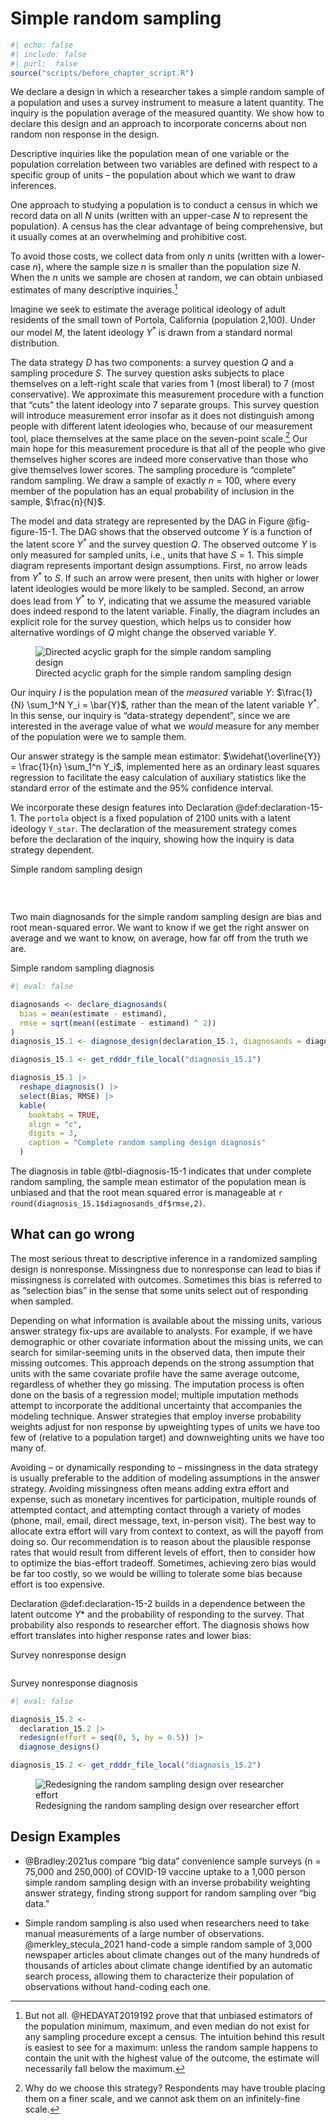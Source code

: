 # Simple random sampling {.unnumbered}

```r
#| echo: false
#| include: false
#| purl:  false
source("scripts/before_chapter_script.R")
```

:::: {.ddbox}
We declare a design in which a researcher takes a simple random sample of a population and uses a survey instrument to measure a latent quantity. The inquiry is the population average of the measured quantity. We show how to declare this design and an approach to incorporate concerns about non random non response in the design.
::::

Descriptive inquiries like the population mean of one variable or the population correlation between two variables are defined with respect to a specific group of units -- the population about which we want to draw inferences.

One approach to studying a population is to conduct a census in which we record data on all $N$ units (written with an upper-case $N$ to represent the population). A census has the clear advantage of being comprehensive, but it usually comes at an overwhelming and prohibitive cost. 

To avoid those costs, we collect data from only $n$ units (written with a lower-case $n$), where the sample size $n$ is smaller than the population size $N$. When the $n$ units we sample are chosen at random, we can obtain unbiased estimates of many descriptive inquiries.^[But not all. @HEDAYAT2019192 prove that that unbiased estimators of the population minimum, maximum, and even median do not exist for any sampling procedure except a census. The intuition behind this result is easiest to see for a maximum: unless the random sample happens to contain the unit with the highest value of the outcome, the estimate will necessarily fall below the maximum.] 

Imagine we seek to estimate the average political ideology of adult residents of the small town of Portola, California (population 2,100). Under our model *M*, the latent ideology $Y^*$ is drawn from a standard normal distribution.

The data strategy $D$ has two components: a survey question $Q$ and a sampling procedure $S$. The survey question asks subjects to place themselves on a left-right scale that varies from 1 (most liberal) to 7 (most conservative). We approximate this measurement procedure with a function that "cuts" the latent ideology into 7 separate groups. This survey question will introduce measurement error insofar as it does not distinguish among people with different latent ideologies who, because of our measurement tool, place themselves at the same place on the seven-point scale.^[Why do we choose this strategy? Respondents may have trouble placing them on a finer scale, and we cannot ask them on an infinitely-fine scale.] Our main hope for this measurement procedure is that all of the people who give themselves higher scores are indeed more conservative than those who give themselves lower scores. The sampling procedure is "complete" random sampling. We draw a sample of exactly $n = 100$, where every member of the population has an equal probability of inclusion in the sample, $\frac{n}{N}$. 

The model and data strategy are represented by the DAG in Figure @fig-figure-15-1. The DAG shows that the observed outcome $Y$ is a function of the latent score $Y^*$ and the survey question $Q$. The observed outcome $Y$ is only measured for sampled units, i.e., units that have $S = 1$. This simple diagram represents important design assumptions. First, no arrow leads from $Y^*$ to $S$. If such an arrow were present, then units with higher or lower latent ideologies would be more likely to be sampled. Second, an arrow does lead from $Y^*$ to $Y$, indicating that we assume the measured variable does indeed respond to the latent variable. Finally, the diagram includes an explicit role for the survey question, which helps us to consider how alternative wordings of $Q$ might change the observed variable $Y$.

![Directed acyclic graph for the simple random sampling design](/figures/figure-15-1){#fig:figure-15-1}

Our inquiry $I$ is the population mean of the *measured* variable $Y$: $\frac{1}{N} \sum_1^N Y_i = \bar{Y}$, rather than the mean of the latent variable $Y^*$. In this sense, our inquiry is "data-strategy dependent", since we are interested in the average value of what we *would* measure for any member of the population were we to sample them. 

Our answer strategy is the sample mean estimator: $\widehat{\overline{Y}} = \frac{1}{n} \sum_1^n Y_i$, implemented here as an ordinary least squares regression to facilitate the easy calculation of auxiliary statistics like the standard error of the estimate and the 95% confidence interval.

We incorporate these design features into Declaration @def:declaration-15-1. The `portola` object is a fixed population of 2100 units with a latent ideology `Y_star`. The declaration of the measurement strategy comes before the declaration of the inquiry, showing how the inquiry is data strategy dependent.  

:::{.definition #declaration-15-1} 

Simple random sampling design

```r
```

$~$

:::

Two main diagnosands for the simple random sampling design are bias and root mean-squared error. We want to know if we get the right answer on average and we want to know, on average, how far off from the truth we are.

:::{.lemma #diagnosis-15-1} 

Simple random sampling diagnosis

```r
#| eval: false

diagnosands <- declare_diagnosands(
  bias = mean(estimate - estimand),
  rmse = sqrt(mean((estimate - estimand) ^ 2))
)
diagnosis_15.1 <- diagnose_design(declaration_15.1, diagnosands = diagnosands) 
```

```r
diagnosis_15.1 <- get_rdddr_file_local("diagnosis_15.1")
```

```r
diagnosis_15.1 |>
  reshape_diagnosis() |>
  select(Bias, RMSE) |>
  kable(
    booktabs = TRUE,
    align = "c",
    digits = 3,
    caption = "Complete random sampling design diagnosis"
  )
```

The diagnosis in table @tbl-diagnosis-15-1 indicates that under complete random sampling, the sample mean estimator of the population mean is unbiased and that the root mean squared error is manageable at `r round(diagnosis_15.1$diagnosands_df$rmse,2)`.

:::

## What can go wrong

The most serious threat to descriptive inference in a randomized sampling design is nonresponse. Missingness due to nonresponse can lead to bias if missingness is correlated with outcomes. Sometimes this bias is referred to as "selection bias" in the sense that some units select out of responding when sampled.

Depending on what information is available about the missing units, various answer strategy fix-ups are available to analysts. For example, if we have demographic or other covariate information about the missing units, we can search for similar-seeming units in the observed data, then impute their missing outcomes. This approach depends on the strong assumption that units with the same covariate profile have the same average outcome, regardless of whether they go missing. The imputation process is often done on the basis of a regression model; multiple imputation methods attempt to incorporate the additional uncertainty that accompanies the modeling technique. Answer strategies that employ inverse probability weights adjust for non response by upweighting types of units we have too few of (relative to a population target) and downweighting units we have too many of.

Avoiding -- or dynamically responding to -- missingness in the data strategy is usually preferable to the addition of modeling assumptions in the answer strategy. Avoiding missingness often means adding extra effort and expense, such as monetary incentives for participation, multiple rounds of attempted contact, and attempting contact through a variety of modes (phone, mail, email, direct message, text, in-person visit). The best way to allocate extra effort will vary from context to context, as will the payoff from doing so. Our recommendation is to reason about the plausible response rates that would result from different levels of effort, then to consider how to optimize the bias-effort tradeoff. Sometimes, achieving zero bias would be far too costly, so we would be willing to tolerate some bias because effort is too expensive.

Declaration @def:declaration-15-2 builds in a dependence between the latent outcome $Y*$ and the probability of responding to the survey. That probability also responds to researcher effort. The diagnosis shows how effort translates into higher response rates and lower bias:

:::{.definition #declaration-15-2}

Survey nonresponse design
  
```r
```

:::

:::{.lemma #diagnosis-15-2}

Survey nonresponse diagnosis

```r
#| eval: false

diagnosis_15.2 <- 
  declaration_15.2 |> 
  redesign(effort = seq(0, 5, by = 0.5)) |> 
  diagnose_designs()
```

```r
diagnosis_15.2 <- get_rdddr_file_local("diagnosis_15.2")
```

![Redesigning the random sampling design over researcher effort](/figures/figure-15-2){#fig:figure-15-2}

:::

## Design Examples

- @Bradley:2021us compare "big data" convenience sample surveys (n = 75,000 and 250,000) of COVID-19 vaccine uptake to a 1,000 person simple random sampling design with an inverse probability weighting answer strategy, finding strong support for random sampling over "big data."

- Simple random sampling is also used when researchers need to take manual measurements of a large number of observations. @merkley_stecula_2021 hand-code a simple random sample of 3,000 newspaper articles about climate changes out of the many hundreds of thousands of articles about climate change identified by an automatic search process, allowing them to characterize their population of observations without hand-coding each one.
